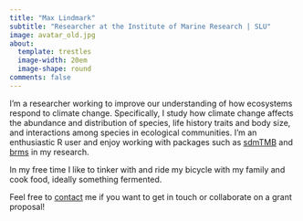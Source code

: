 ```yaml
---
title: "Max Lindmark"
subtitle: "Researcher at the Institute of Marine Research | SLU"
image: avatar_old.jpg
about:
  template: trestles
  image-width: 20em
  image-shape: round
comments: false
---
```


::: {.g-col-8}

I'm a researcher working to improve our understanding of how ecosystems respond to climate change. Specifically, I study how climate change affects the abundance and distribution of species, life history traits and body size, and interactions among species in ecological communities. I'm an enthusiastic R user and enjoy working with packages such as [sdmTMB](https://pbs-assess.github.io/sdmTMB/index.html) and [brms](https://paul-buerkner.github.io/brms/) in my research.

In my free time I like to tinker with and ride my bicycle with my family and cook food, ideally something fermented.

Feel free to [contact](contact) me if you want to get in touch or collaborate on a grant proposal!
:::
